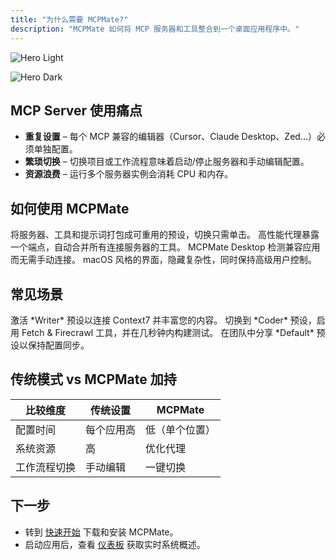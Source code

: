 ```yaml
---
title: "为什么需要 MCPMate?"
description: "MCPMate 如何将 MCP 服务器和工具整合到一个桌面应用程序中。"
---
```



<img
  className="block dark:hidden"
  src="/i18n/zh/images/hero-light.jpg"
  alt="Hero Light"
  title={true}
/>

<img
  className="hidden dark:block"
  src="/i18n/zh/images/hero-dark.jpg"
  alt="Hero Dark"
  title={true}
/>

## MCP Server 使用痛点

- **重复设置** – 每个 MCP 兼容的编辑器（Cursor、Claude Desktop、Zed…）必须单独配置。
- **繁琐切换** – 切换项目或工作流程意味着启动/停止服务器和手动编辑配置。
- **资源浪费** – 运行多个服务器实例会消耗 CPU 和内存。

## 如何使用 MCPMate

<CardGroup cols={2}>
  <Card title="配置套件" icon="layer-group">
    将服务器、工具和提示词打包成可重用的预设，切换只需单击。
  </Card>
  <Card title="统一代理" icon="server">
    高性能代理暴露一个端点，自动合并所有连接服务器的工具。
  </Card>
  <Card title="自动检测" icon="plug">
    MCPMate Desktop 检测兼容应用而无需手动连接。
  </Card>
  <Card title="简洁界面" icon="window-maximize">
    macOS 风格的界面，隐藏复杂性，同时保持高级用户控制。
  </Card>
</CardGroup>

## 常见场景

<Tabs>
  <Tab label="Writing">
    激活 *Writer* 预设以连接 Context7 并丰富您的内容。
  </Tab>
  <Tab label="Coding">
    切换到 *Coder* 预设，启用 Fetch & Firecrawl 工具，并在几秒钟内构建测试。
  </Tab>
  <Tab label="Team work">
    在团队中分享 *Default* 预设以保持配置同步。
  </Tab>
</Tabs>

## 传统模式 vs MCPMate 加持

| 比较维度 | 传统设置 | MCPMate |
| ------ | ---------------- | ------------ |
| 配置时间 | 每个应用高 | 低（单个位置） |
| 系统资源   | 高           | 优化代理 |
| 工作流程切换    | 手动编辑   | 一键切换 |

## 下一步

- 转到 [快速开始](/i18n/zh/pages/quickstart) 下载和安装 MCPMate。
- 启动应用后，查看 [仪表板](/i18n/zh/pages/dashboard) 获取实时系统概述。
